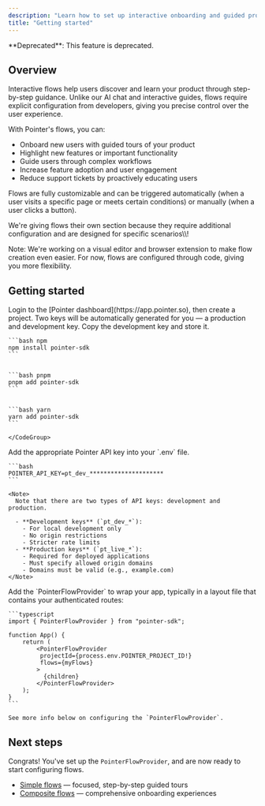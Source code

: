 ```yaml
---
description: "Learn how to set up interactive onboarding and guided product tours."
title: "Getting started"
---
```


<Warning>
  **Deprecated**: This feature is deprecated.
</Warning>

## Overview

Interactive flows help users discover and learn your product through step-by-step guidance. Unlike our AI chat and interactive guides, flows require explicit configuration from developers, giving you precise control over the user experience.

With Pointer's flows, you can:

- Onboard new users with guided tours of your product
- Highlight new features or important functionality
- Guide users through complex workflows
- Increase feature adoption and user engagement
- Reduce support tickets by proactively educating users

Flows are fully customizable and can be triggered automatically (when a user visits a specific page or meets certain conditions) or manually (when a user clicks a button).

We're giving flows their own section because they require additional configuration and are designed for specific scenarios\\\\!

<Note>
  Note: We're working on a visual editor and browser extension to make flow creation even easier. For now, flows are configured through code, giving you more flexibility.
</Note>

## Getting started

<Steps>
  <Step title="Grab an API key from the Pointer dashboard.">
    Login to the [Pointer dashboard](https://app.pointer.so), then create a project. Two keys will be automatically generated for you — a production and development key. Copy the development key and store it.
  </Step>
  <Step title="Install the Pointer SDK using your preferred package manager.">
    <CodeGroup>

    ```bash npm
    npm install pointer-sdk
    ```

    
    ```bash pnpm
    pnpm add pointer-sdk
    ```

    
    ```bash yarn
    yarn add pointer-sdk
    ```

    </CodeGroup>
  </Step>
  <Step title="Configure your environment variables.">
    Add the appropriate Pointer API key into your `.env` file.

    ```bash
    POINTER_API_KEY=pt_dev_*********************
    ```

    <Note>
      Note that there are two types of API keys: development and production.

      - **Development keys** (`pt_dev_*`):
        - For local development only
        - No origin restrictions
        - Stricter rate limits
      - **Production keys** (`pt_live_*`):
        - Required for deployed applications
        - Must specify allowed origin domains
        - Domains must be valid (e.g., example.com)
    </Note>
  </Step>
  <Step title="Configure the provider">
    Add the `PointerFlowProvider` to wrap your app, typically in a layout file that contains your authenticated routes:

    ```typescript
    import { PointerFlowProvider } from "pointer-sdk";
    
    function App() {
    	return (
    		<PointerFlowProvider
      		 projectId={process.env.POINTER_PROJECT_ID!}
             flows={myFlows}
            >
      		  {children}
    		</PointerFlowProvider>
    	);
    }
    ```

    See more info below on configuring the `PointerFlowProvider`.
  </Step>
</Steps>

## Next steps

Congrats! You've set up the `PointerFlowProvider`, and are now ready to start configuring flows.

- [Simple flows](https://docs.pointer.so/flows/simple-flow) — focused, step-by-step guided tours
- [Composite flows](https://docs.pointer.so/flows/composite-flow) — comprehensive onboarding experiences